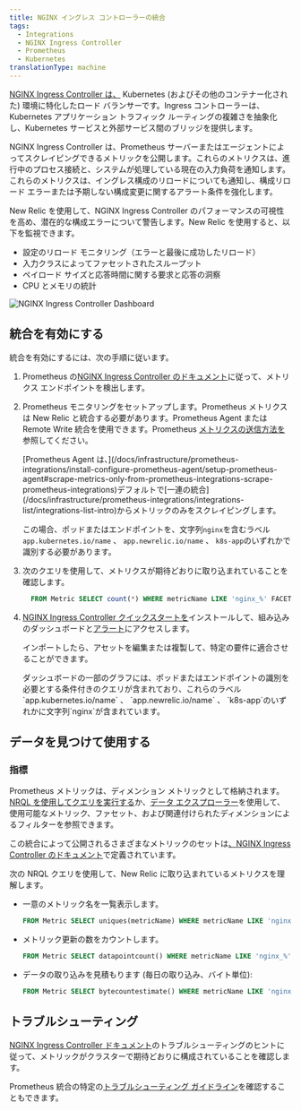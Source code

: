 ```yaml
---
title: NGINX イングレス コントローラーの統合
tags:
  - Integrations
  - NGINX Ingress Controller
  - Prometheus
  - Kubernetes
translationType: machine
---
```



[NGINX Ingress Controller は、](https://www.nginx.com/resources/glossary/kubernetes-ingress-controller/) Kubernetes (およびその他のコンテナー化された) 環境に特化したロード バランサーです。Ingress コントローラーは、Kubernetes アプリケーション トラフィック ルーティングの複雑さを抽象化し、Kubernetes サービスと外部サービス間のブリッジを提供します。

NGINX Ingress Controller は、Prometheus サーバーまたはエージェントによってスクレイピングできるメトリックを公開します。これらのメトリクスは、進行中のプロセス接続と、システムが処理している現在の入力負荷を通知します。これらのメトリクスは、イングレス構成のリロードについても通知し、構成リロード エラーまたは予期しない構成変更に関するアラート条件を強化します。

New Relic を使用して、NGINX Ingress Controller のパフォーマンスの可視性を高め、潜在的な構成エラーについて警告します。New Relic を使用すると、以下を監視できます。

* 設定のリロード モニタリング（エラーと最後に成功したリロード）
* 入力クラスによってファセットされたスループット
* ペイロード サイズと応答時間に関する要求と応答の洞察
* CPU とメモリの統計

<img
  title="NGINX Ingress Controller Dashboard"
  alt="NGINX Ingress Controller Dashboard"
  src={kubernetesIngressControllerDashboard}
/>

## 統合を有効にする

統合を有効にするには、次の手順に従います。

1. Prometheus の[NGINX Ingress Controller のドキュメント](https://kubernetes.github.io/ingress-nginx/user-guide/monitoring/#prometheus-and-grafana-installation-using-pod-annotations)に従って、メトリクス エンドポイントを検出します。

2. Prometheus モニタリングをセットアップします。Prometheus メトリクスは New Relic と統合する必要があります。Prometheus Agent または Remote Write 統合を使用できます。Prometheus [メトリクスの送信方法を](/docs/infrastructure/prometheus-integrations/get-started/send-prometheus-metric-data-new-relic/)参照してください。

   <Callout variant="important">
     [Prometheus Agent は、](/docs/infrastructure/prometheus-integrations/install-configure-prometheus-agent/setup-prometheus-agent#scrape-metrics-only-from-prometheus-integrations-scrape-prometheus-integrations)デフォルトで[一連の統合](/docs/infrastructure/prometheus-integrations/integrations-list/integrations-list-intro)からメトリックのみをスクレイピングします。

     この場合、ポッドまたはエンドポイントを、文字列`nginx`を含むラベル`app.kubernetes.io/name` 、 `app.newrelic.io/name` 、 `k8s-app`のいずれかで識別する必要があります。
   </Callout>

3. 次のクエリを使用して、メトリクスが期待どおりに取り込まれていることを確認します。

   ```sql
     FROM Metric SELECT count(*) WHERE metricName LIKE 'nginx_%' FACET metricName LIMIT MAX
   ```

4. [NGINX Ingress Controller クイックスタートを](https://newrelic.com/instant-observability/nginx-ingress-controller)インストールして、組み込みのダッシュボードと[アラート](/docs/alerts-applied-intelligence/new-relic-alerts/learn-alerts/introduction-alerts/)にアクセスします。

   インポートしたら、アセットを編集または複製して、特定の要件に適合させることができます。

   <Callout variant="important">
     ダッシュボードの一部のグラフには、ポッドまたはエンドポイントの識別を必要とする条件付きのクエリが含まれており、これらのラベル`app.kubernetes.io/name` 、 `app.newrelic.io/name` 、 `k8s-app`のいずれかに文字列`nginx`が含まれています。
   </Callout>

## データを見つけて使用する

### 指標

Prometheus メトリックは、ディメンション メトリックとして格納されます。[NRQL を使用してクエリを実行する](/docs/telemetry-data-platform/get-data/apis/query-metric-data-type/)か、[データ エクスプローラー](/docs/query-your-data/explore-query-data/browse-data/introduction-data-explorer/)を使用して、使用可能なメトリック、ファセット、および関連付けられたディメンションによるフィルターを参照できます。

この統合によって公開されるさまざまなメトリックのセットは[、NGINX Ingress Controller のドキュメント](https://kubernetes.github.io/ingress-nginx/user-guide/monitoring/#exposed-metrics)で定義されています。

次の NRQL クエリを使用して、New Relic に取り込まれているメトリクスを理解します。

* 一意のメトリック名を一覧表示します。

  ```sql
  FROM Metric SELECT uniques(metricName) WHERE metricName LIKE 'nginx_%' LIMIT MAX
  ```

* メトリック更新の数をカウントします。

  ```sql
  FROM Metric SELECT datapointcount() WHERE metricName LIKE 'nginx_%' LIMIT MAX
  ```

* データの取り込みを見積もります (毎日の取り込み、バイト単位):

  ```sql
  FROM Metric SELECT bytecountestimate() WHERE metricName LIKE 'nginx_%' SINCE 1 day ago
  ```

## トラブルシューティング

[NGINX Ingress Controller ドキュメント](https://kubernetes.github.io/ingress-nginx/user-guide/monitoring/#prometheus-and-grafana-installation-using-pod-annotations)のトラブルシューティングのヒントに従って、メトリックがクラスターで期待どおりに構成されていることを確認します。

Prometheus 統合の特定の[トラブルシューティング ガイドライン](/docs/infrastructure/prometheus-integrations/troubleshooting/no-data-appears-prometheus-integration)を確認することもできます。